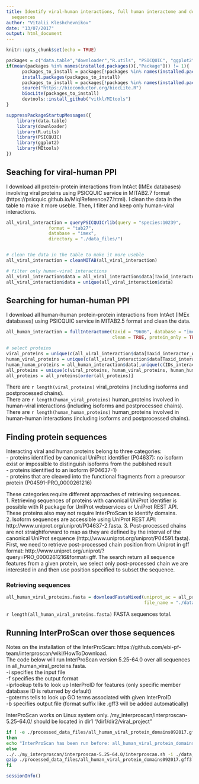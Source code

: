 ```yaml
---
title: Identify viral-human interactions, full human interactome and download protein
  sequences
author: "Vitalii Kleshchevnikov"
date: "13/07/2017"
output: html_document
---
```


```r
knitr::opts_chunk$set(echo = TRUE)

packages = c("data.table","downloader","R.utils", "PSICQUIC", "ggplot2", "MItools")
if(mean(packages %in% names(installed.packages()[,"Package"])) != 1){
      packages_to_install = packages[!packages %in% names(installed.packages()[,"Package"])]
      install.packages(packages_to_install)
      packages_to_install = packages[!packages %in% names(installed.packages()[,"Package"])]
      source("https://bioconductor.org/biocLite.R")
      biocLite(packages_to_install)
      devtools::install_github("vitkl/MItools")
}

suppressPackageStartupMessages({
    library(data.table)
    library(downloader)
    library(R.utils)
    library(PSICQUIC)
    library(ggplot2)
    library(MItools)
})
```

## Seaching for viral-human PPI  

I download all protein-protein interactions from IntAct (IMEx databases) involving viral proteins using PSICQUIC service in MITAB2.7 format (https://psicquic.github.io/MiqlReference27.html). I clean the data in the table to make it more useble. Then, I filter and keep only human-viral interactions.

```r
all_viral_interaction = queryPSICQUICrlib(query = "species:10239",
                format = "tab27",
                database = "imex",
                directory = "./data_files/")


# clean the data in the table to make it more useble
all_viral_interaction = cleanMITAB(all_viral_interaction)

# filter only human-viral interactions
all_viral_interaction$data = all_viral_interaction$data[Taxid_interactor_A == "9606" | Taxid_interactor_B == "9606",]
all_viral_interaction$data = unique(all_viral_interaction$data)
```

## Searching for human-human PPI

I download all human-human protein-protein interactions from IntAct (IMEx databases) using PSICQUIC service in MITAB2.5 format and clean the data.

```r
all_human_interaction = fullInteractome(taxid = "9606", database = "imex", format = "tab27",
                                        clean = TRUE, protein_only = TRUE, directory = "./data_files/")

# select proteins
viral_proteins = unique(c(all_viral_interaction$data[Taxid_interactor_A != "9606", IDs_interactor_A], all_viral_interaction$data[Taxid_interactor_B != "9606", IDs_interactor_B]))
human_viral_proteins = unique(c(all_viral_interaction$data[Taxid_interactor_A == "9606", IDs_interactor_A], all_viral_interaction$data[Taxid_interactor_B == "9606", IDs_interactor_B]))
human_human_proteins = all_human_interaction$data[,unique(c(IDs_interactor_A,IDs_interactor_B))]
all_proteins = unique(c(viral_proteins, human_viral_proteins, human_human_proteins))
all_proteins = all_proteins[order(all_proteins)]
```

There are `r length(viral_proteins)` viral_proteins (including isoforms and postprocessed chains).  
There are `r length(human_viral_proteins)` human_proteins involved in human-viral interactions (including isoforms and postprocessed chains).  
There are `r length(human_human_proteins)` human_proteins involved in human-human interactions (including isoforms and postprocessed chains).  

## Finding protein sequences

Interacting viral and human proteins belong to three categories:  
- proteins identified by canonical UniProt identifier (P04637): no isoform exist or impossible to distinguish isoforms from the published result  
- proteins identified to an isoform (P04637-1)  
- proteins that are cleaved into the functional fragments from a precursor protein (P04591-PRO_0000261216)  

These categories require different approaches of retrieving sequences.   
1. Retrieving sequences of proteins with canonical UniProt identifier is possible with R package for UniProt webservices or UniProt REST API. These proteins also may not require InterProScan to identify domains.  
2. Isoform sequences are accessible using UniProt REST API: http://www.uniprot.org/uniprot/P04637-2.fasta.
3. Post-processed chains are not straightforward to map as they are defined by the interval of the canonical UniProt sequence (http://www.uniprot.org/uniprot/P04591.fasta). First, we need to retrieve post-processed chain position from Uniprot in gff format: http://www.uniprot.org/uniprot/?query=PRO_0000261216&format=gff. The search return all sequence features from a given protein, we select only post-processed chain we are interested in and then use position specified to subset the sequence.

### Retrieving sequences

```r
all_human_viral_proteins.fasta = downloadFastaMixed(uniprot_ac = all_proteins,
                                                    file_name = "./data_files/all_human_viral_proteins.fasta")
```

`r length(all_human_viral_proteins.fasta)` FASTA sequences total.

## Running InterProScan over those sequences

Notes on the installation of the InterProScan: https://github.com/ebi-pf-team/interproscan/wiki/HowToDownload.  
The code below will run InterProScan version 5.25-64.0 over all sequences in all_human_viral_proteins.fasta.   
-i specifies the input file  
-f specifies the output format  
-iprlookup tells to look up InterProID for features (only specific member database ID is returned by default)  
-goterms tells to look up GO terms associated with given InterProID  
-b specifies output file (format suffix like .gff3 will be added automatically)  

InterProScan works on Linux system only. /my_interproscan/interproscan-5.25-64.0/ should be located in dir1 "/dir1/dir2/viral_project"   

```bash
if [ -e ./processed_data_files/all_human_viral_protein_domains092017.gff3.gz ]
then
echo "InterProScan has been run before: all_human_viral_protein_domains092017.gff3.gz file exists"
else
../../my_interproscan/interproscan-5.25-64.0/interproscan.sh -i ./data_files/all_human_viral_proteins.fasta -f gff3 -iprlookup -goterms -b ./processed_data_files/all_human_viral_protein_domains092017
gzip ./processed_data_files/all_human_viral_protein_domains092017.gff3
fi
```

```r
sessionInfo()
```